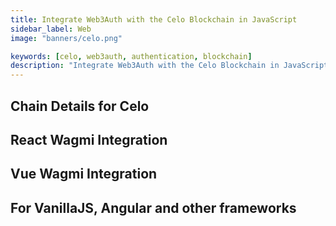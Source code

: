 ```yaml
---
title: Integrate Web3Auth with the Celo Blockchain in JavaScript
sidebar_label: Web
image: "banners/celo.png"

keywords: [celo, web3auth, authentication, blockchain]
description: "Integrate Web3Auth with the Celo Blockchain in JavaScript | Documentation - Web3Auth"
---
```



<SEO
  title="Integrate Web3Auth with the Celo Blockchain in JavaScript"
  description="Integrate Web3Auth with the Celo Blockchain in JavaScript | Documentation - Web3Auth"
  image="https://web3auth.io/docs/banners/celo.png"
  slug="/connect-blockchain/evm/celo/web"
/>

## Chain Details for Celo

<ChainDetailsCelo />

## React Wagmi Integration

<ReactWagmiIntegration />

## Vue Wagmi Integration

<VueWagmiIntegration />

## For VanillaJS, Angular and other frameworks

<JsBlockchainMethods />
